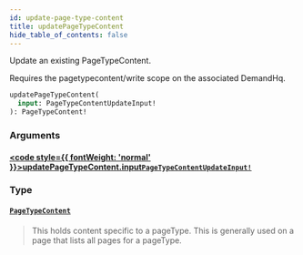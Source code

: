 ```yaml
---
id: update-page-type-content
title: updatePageTypeContent
hide_table_of_contents: false
---
```








Update an existing PageTypeContent.

Requires the pagetypecontent/write scope on the associated DemandHq.

```graphql
updatePageTypeContent(
  input: PageTypeContentUpdateInput!
): PageTypeContent!
```


### Arguments

#### [<code style={{ fontWeight: 'normal' }}>updatePageTypeContent.<b>input</b></code>](#)<Bullet />[`PageTypeContentUpdateInput!`](/demand/api/graphql-admin/reference/inputs/page-type-content-update-input) <Badge class="secondary" text="non-null"/> <Badge class="secondary" text="input"/>
> 
> 

### Type

#### [`PageTypeContent`](/demand/api/graphql-admin/reference/objects/page-type-content) <Badge class="secondary" text="object"/>
> This holds content specific to a pageType. This is generally used on a page that lists all pages for a pageType.
> 





